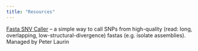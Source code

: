 ```yaml
---
title: "Resources"
---
```


[Fasta SNV Caller](https://github.com/garudlab/fasta_snv_caller.git) -- a simple way to call SNPs from high-quality (read: long, overlapping, low-structural-divergence) fastas (e.g. isolate assemblies). Managed by Peter Laurin

